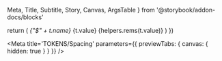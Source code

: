   Meta,
  Title,
  Subtitle,
  Story,
  Canvas,
  ArgsTable 
} from '@storybook/addon-docs/blocks'

  return (
    <tr key={i}>
      <td><Var>{"$" + t.name}</Var></td>
      <td>{t.value}</td>
      <td>{helpers.rems(t.value)}</td>
      <td><Tile value={helpers.removePX(t.value)} color={PURPLE_50} square /></td>
    </tr>
  )
})

<Meta title='TOKENS/Spacing' parameters={{ previewTabs: { canvas: { hidden: true } } }} />

<Title />

<Subtitle>Tokens subtitle</Subtitle>

<table className="table">
  <thead className="thead-dark">
    <tr>
        <th>Token</th>
        <th>px</th>
        <th>rem</th>
        <th>Example</th>
    </tr>
  </thead>
  <tbody>{tokensSpace}</tbody>
</table>
